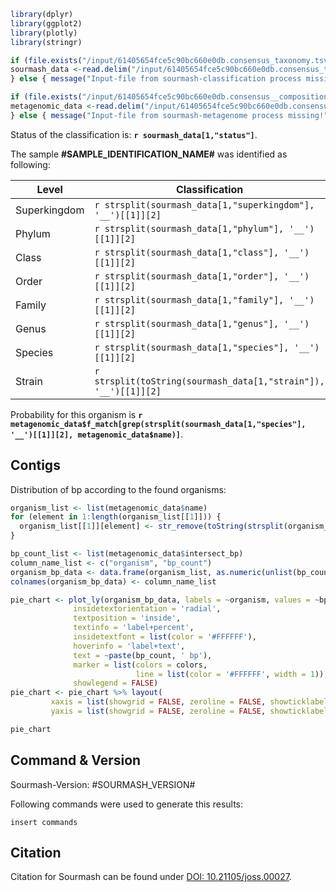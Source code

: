 

```{r, echo = FALSE, message = FALSE}
library(dplyr)
library(ggplot2)
library(plotly)
library(stringr)

if (file.exists("/input/61405654fce5c90bc660e0db.consensus_taxonomy.tsv")) {
sourmash_data <-read.delim("/input/61405654fce5c90bc660e0db.consensus_taxonomy.tsv", sep=",", header=TRUE)
} else { message("Input-file from sourmash-classification process missing!") }

if (file.exists("/input/61405654fce5c90bc660e0db.consensus__composition.csv")) {
metagenomic_data <-read.delim("/input/61405654fce5c90bc660e0db.consensus__composition.csv", sep=",", header=TRUE)
} else { message("Input-file from sourmash-metagenome process missing!") }
```
Status of the classification is: **`r sourmash_data[1,"status"]`**.

The sample **#SAMPLE_IDENTIFICATION_NAME#** was identified as following:

Level|Classification
-|-
Superkingdom|`r strsplit(sourmash_data[1,"superkingdom"], '__')[[1]][2]`
Phylum|`r strsplit(sourmash_data[1,"phylum"], '__')[[1]][2]`
Class|`r strsplit(sourmash_data[1,"class"], '__')[[1]][2]`
Order|`r strsplit(sourmash_data[1,"order"], '__')[[1]][2]`
Family|`r strsplit(sourmash_data[1,"family"], '__')[[1]][2]`
Genus|`r strsplit(sourmash_data[1,"genus"], '__')[[1]][2]`
Species|`r strsplit(sourmash_data[1,"species"], '__')[[1]][2]`
Strain|`r strsplit(toString(sourmash_data[1,"strain"]), '__')[[1]][2]`

Probability for this organism is **`r metagenomic_data$f_match[grep(strsplit(sourmash_data[1,"species"], '__')[[1]][2], metagenomic_data$name)]`**.

## Contigs

Distribution of bp according to the found organisms:
```{r, echo = FALSE}
organism_list <- list(metagenomic_data$name)
for (element in 1:length(organism_list[[1]])) {
  organism_list[[1]][element] <- str_remove(toString(strsplit(organism_list[[1]][element], ' ')[[1]][2:3]), ',')
}

bp_count_list <- list(metagenomic_data$intersect_bp)
column_name_list <- c("organism", "bp_count")
organism_bp_data <- data.frame(organism_list, as.numeric(unlist(bp_count_list)))
colnames(organism_bp_data) <- column_name_list

pie_chart <- plot_ly(organism_bp_data, labels = ~organism, values = ~bp_count, type = 'pie',
              insidetextorientation = 'radial',
              textposition = 'inside',
              textinfo = 'label+percent',
              insidetextfont = list(color = '#FFFFFF'),
              hoverinfo = 'label+text',
              text = ~paste(bp_count, ' bp'),
              marker = list(colors = colors,
                            line = list(color = '#FFFFFF', width = 1)),
              showlegend = FALSE)
pie_chart <- pie_chart %>% layout(
         xaxis = list(showgrid = FALSE, zeroline = FALSE, showticklabels = FALSE),
         yaxis = list(showgrid = FALSE, zeroline = FALSE, showticklabels = FALSE))

pie_chart
```

## Command & Version

Sourmash-Version: #SOURMASH_VERSION#

Following commands were used to generate this results:

```
insert commands
```

## Citation

Citation for Sourmash can be found under [DOI: 10.21105/joss.00027](https://www.doi.org/10.21105/joss.00027).

